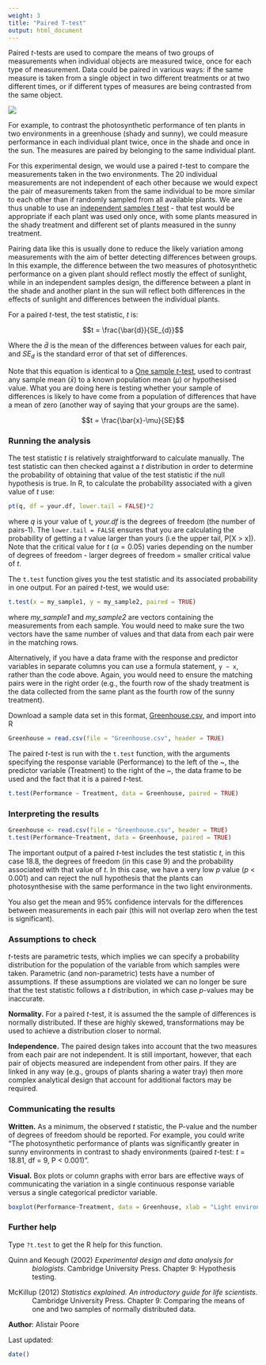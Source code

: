 ```yaml
---
weight: 3
title: "Paired T-test"
output: html_document
---
```


Paired *t*-tests are used to compare the means of two groups of measurements when individual objects are measured twice, once for each type of measurement. Data could be paired in various ways: if the same measure is taken from a single object in two different treatments or at two different times, or if different types of measures are being contrasted from the same object.

![](Paired_t_test_image.jpg)

For example, to contrast the photosynthetic performance of ten plants in two environments in a greenhouse (shady and sunny), we could measure performance in each individual plant twice, once in the shade and once in the sun. The measures are paired by belonging to the same individual plant.

For this experimental design, we would use a paired *t*-test to compare the measurements taken in the two environments. The 20 individual measurements are not independent of each other because we would expect the pair of measurements taken from the same individual to be more similar to each other than if randomly sampled from all available plants. We are thus unable to use an [independent samples *t* test](/../two-sample-t-test/) - that test would be appropriate if each plant was used only once, with some plants measured in the shady treatment and different set of plants measured in the sunny treatment.

Pairing data like this is usually done to reduce the likely variation among measurements with the aim of better detecting differences between groups. In this example, the difference between the two measures of photosynthetic performance on a given plant should reflect mostly the effect of sunlight, while in an independent samples design, the difference between a plant in the shade and another plant in the sun will reflect both differences in the effects of sunlight and differences between the individual plants.

For a paired *t*-test, the test statistic, *t* is:

$$t = \frac{\bar{d}}{SE_{d}}$$

Where the $\bar{d}$ is the mean of the differences between values for each pair, and *SE<sub>d</sub>* is the standard error of that set of differences.

Note that this equation is identical to a [One sample *t*-test](/../one-sample-t-test/), used to contrast any sample mean ($\bar{x}$) to a known population mean ($\mu$) or hypothesised value. What you are doing here is testing whether your sample of differences is likely to have come from a population of differences that have a mean of zero (another way of saying that your groups are the same).

$$t = \frac{\bar{x}-\mu}{SE}$$
  

### Running the analysis
 
The test statistic *t* is relatively straightforward to calculate manually. The test statistic can then checked against a *t* distribution in order to determine the probability of obtaining that value of the test statistic if the null hypothesis is true. In R, to calculate the probability associated with a given value of *t* use:

```r
pt(q, df = your.df, lower.tail = FALSE)*2
```

where *q* is your value of t, *your.df* is the degrees of freedom (the number of pairs-1). The `lower.tail = FALSE` ensures that you are calculating the probability of getting a *t* value larger than yours (i.e the upper tail, P[X > x]). Note that the critical value for *t* ($\alpha = 0.05$) varies depending on the number of degrees of freedom - larger degrees of freedom = smaller critical value of *t*.

The `t.test` function gives you the test statistic and its associated probability in one output. For an paired *t*-test, we would use: 

```r
t.test(x = my_sample1, y = my_sample2, paired = TRUE)
```

where *my_sample1* and *my_sample2* are vectors containing the measurements from each sample. You would need to make sure the two vectors have the same number of values and that data from each pair were in the matching rows.

Alternatively, if you have a data frame with the response and predictor variables in separate columns you can use a formula statement, `y ~ x`, rather than the code above. Again, you would need to ensure the matching pairs were in the right order (e.g., the fourth row of the shady treatment is the data collected from the same plant as the fourth row of the sunny treatment).

Download a sample data set in this format, [Greenhouse.csv](/datasets/Greenhouse.csv/), and import into R

```r
Greenhouse = read.csv(file = "Greenhouse.csv", header = TRUE)
```

The paired *t*-test is run with the `t.test` function, with the arguments specifying the response variable (Performance) to the left of the ~, the predictor variable (Treatment) to the right of the ~, the data frame to be used and the fact that it is a paired *t*-test.

```r
t.test(Performance ~ Treatment, data = Greenhouse, paired = TRUE)
```
  

### Interpreting the results
 

```r
Greenhouse <- read.csv(file = "Greenhouse.csv", header = TRUE)
t.test(Performance~Treatment, data = Greenhouse, paired = TRUE)
```

The important output of a paired *t*-test includes the test statistic *t*, in this case 18.8, the degrees of freedom (in this case 9) and the probability associated with that value of *t*. In this case, we have a very low *p* value (*p* < 0.001) and can reject the null hypothesis that the plants can photosynthesise with the same performance in the two light environments.

You also get the mean and 95% confidence intervals for the differences between measurements in each pair (this will not overlap zero when the test is significant).
  

### Assumptions to check       
 
*t*-tests are parametric tests, which implies we can specify a probability distribution for the population of the variable from which samples were taken. Parametric (and non-parametric) tests have a number of assumptions. If these assumptions are violated we can no longer be sure that the test statistic follows a *t* distribution, in which case *p*-values may be inaccurate.   

**Normality.** For a paired *t*-test, it is assumed the the sample of differences is normally distributed. If these are highly skewed, transformations may be used to achieve a distribution closer to normal. 

**Independence.** The paired design takes into account that the two measures from each pair are not independent. It is still important, however, that each pair of objects measured are independent from other pairs. If they are linked in any way (e.g., groups of plants sharing a water tray) then more complex analytical design that account for additional factors may be required.
  

### Communicating the results
 
**Written.** As a minimum, the observed *t* statistic, the P-value and the number of degrees of freedom should be reported. For example, you could write "The photosynthetic performance of plants was significantly greater in sunny environments in contrast to shady environments (paired *t*-test: *t* = 18.81, df = 9, P < 0.001)". 

**Visual.** Box plots or column graphs with error bars are effective ways of communicating the variation in a single continuous response variable versus a single categorical predictor variable.

```r
boxplot(Performance~Treatment, data = Greenhouse, xlab = "Light environment", ylab = "Photosynthetic performance (FvFm)")
```
  

### Further help
 
Type `?t.test` to get the R help for this function. 

<p style="margin-left:.5in;text-indent:-.5in">Quinn and Keough (2002) *Experimental design and data analysis for biologists*. Cambridge University Press. Chapter 9: Hypothesis testing.</p>

<p style="margin-left:.5in;text-indent:-.5in">McKillup (2012) *Statistics explained. An introductory guide for life scientists.* Cambridge University Press. Chapter 9: Comparing the means of one and two samples of normally distributed data.</p>
  

**Author**: Alistair Poore
 
Last updated:
```r
date()
```

